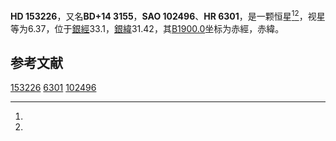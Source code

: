 {{Starbox begin
| name = HD 153226
}}
{{Starbox observe
| epoch = [[J2000.0|J2000.0]]
| constell = {{星座名待查}}<ref name=SIMBAD>{{cite web
 | url=http://simbad.u-strasbg.fr/simbad/sim-id?Ident=HR+6301
 | title =Pulsating variable Star
 | publisher=Centre de Données astronomiques de Strasbourg
 | work=SIMBAD
 | accessdate=2012-07-13}}</ref><ref name=DATA>{{cite web
 | url=http://vizier.u-strasbg.fr/viz-bin/VizieR-5?-out.add=.&-source=5050&-corr=PK=HR&-out.max=9999&HR=6301
 | title=VizieR Detailed Page
 | accessdate=2012-07-13
 | archive-date=2016-03-05
 | archive-url=https://web.archive.org/web/20160305050411/http://vizier.u-strasbg.fr/viz-bin/VizieR-5?-out.add=.&-source=5050&-corr=PK=HR&-out.max=9999&HR=6301
 | dead-url=no
 }}</ref>
| 星官 = 
| ra = {{RA|16|57|32}}<ref name=SIMBAD /><ref name=DATA />
| dec = {{DEC|+13|53|3}}<ref name=SIMBAD /><ref name=DATA />
| appmag_v = 6.37<ref name=SIMBAD /><ref name=DATA />
}}
{{Starbox character
| class = K0V<ref name=SIMBAD /><ref name=DATA />
| b-v = 0.94<ref name=SIMBAD /><ref name=DATA />
| u-b = 0.7<ref name=SIMBAD /><ref name=DATA />
| r-i = <ref name=SIMBAD /><ref name=DATA />
| variable = 
}}
{{Starbox astrometry
| radial_v = 0.7
| prop_mo_ra = -31
| parallax = 
| p_error = 
}}
{{Starbox catalog
| names =BD+14 3155，[[SAO星表|SAO]] 102496，[[HD星表|HD]] 153226，[[HR星表|HR]] 6301}}
{{Starbox reference |Simbad=HR+6301}}
{{Starbox end}}

'''HD 153226'''，又名'''BD+14 3155'''，'''SAO 102496'''、'''HR 6301'''，是一颗恒星<ref name=SIMBAD /><ref name=DATA />，视星等为6.37，位于[[銀道座標系|銀經]]33.1，[[銀道座標系|銀緯]]31.42，其[[B1900.0|B1900.0]]坐标为赤經{{RA|16|52|57.1}}，赤緯{{DEC|+14|31.42|15}}。

== 参考文献 ==
{{reflist}}

{{star-stub}}

[[Category:HD和HDE天體|153226]]
[[Category:HR天體|6301]]
[[Category:SAO天體|102496]]